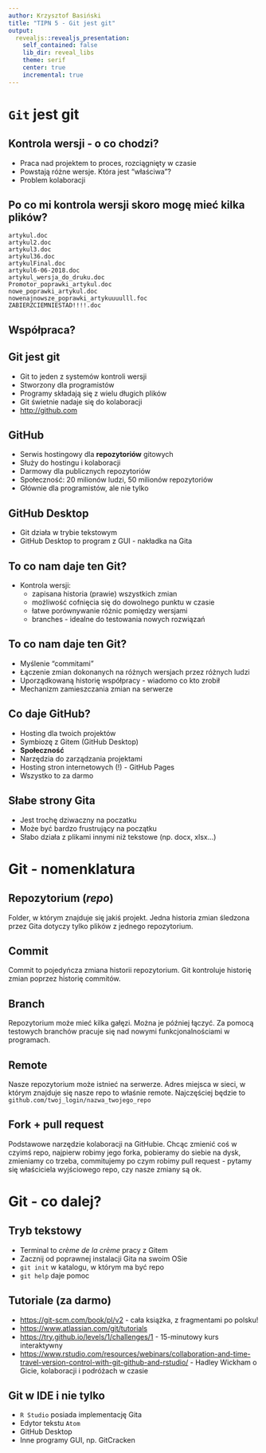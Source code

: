```yaml
---
author: Krzysztof Basiński
title: "TIPN 5 - Git jest git"
output:
  revealjs::revealjs_presentation:
    self_contained: false
    lib_dir: reveal_libs
    theme: serif
    center: true
    incremental: true
---
```


# `Git` jest git

## Kontrola wersji - o co chodzi?
- Praca nad projektem to proces, rozciągnięty w czasie
- Powstają różne wersje. Która jest "właściwa"?
- Problem kolaboracji

## Po co mi kontrola wersji skoro mogę mieć kilka plików?
```
artykul.doc
artykul2.doc
artykul3.doc
artykul36.doc
artykulFinal.doc
artykul6-06-2018.doc
artykul_wersja_do_druku.doc
Promotor_poprawki_artykul.doc
nowe_poprawki_artykul.doc
nowenajnowsze_poprawki_artykuuuulll.foc
ZABIERZCIEMNIESTAD!!!!.doc
```

## Współpraca?

## Git jest git
- Git to jeden z systemów kontroli wersji
- Stworzony dla programistów
- Programy składają się z wielu długich plików
- Git świetnie nadaje się do kolaboracji
- <http://github.com>

## GitHub
- Serwis hostingowy dla **repozytoriów** gitowych
- Służy do hostingu i kolaboracji
- Darmowy dla publicznych repozytoriów
- Społeczność: 20 milionów ludzi, 50 milionów repozytoriów
- Głównie dla programistów, ale nie tylko

## GitHub Desktop
- Git działa w trybie tekstowym
- GitHub Desktop to program z GUI - nakładka na Gita

## To co nam daje ten Git?
- Kontrola wersji:
    + zapisana historia (prawie) wszystkich zmian
    + możliwość cofnięcia się do dowolnego punktu w czasie
    + łatwe porównywanie różnic pomiędzy wersjami
    + branches - idealne do testowania nowych rozwiązań
    
## To co nam daje ten Git?
- Myślenie "commitami"
- Łączenie zmian dokonanych na różnych wersjach przez różnych ludzi
- Uporządkowaną historię współpracy - wiadomo co kto zrobił
- Mechanizm zamieszczania zmian na serwerze

## Co daje GitHub?
- Hosting dla twoich projektów
- Symbiozę z Gitem (GitHub Desktop)
- **Społeczność**
- Narzędzia do zarządzania projektami
- Hosting stron internetowych (!) - GitHub Pages
- Wszystko to za darmo
    
## Słabe strony Gita
- Jest trochę dziwaczny na poczatku
- Może być bardzo frustrujący na początku
- Słabo działa z plikami innymi niż tekstowe (np. docx, xlsx...)


# Git - nomenklatura

## Repozytorium (*repo*)
Folder, w którym znajduje się jakiś projekt. Jedna historia zmian śledzona przez Gita dotyczy tylko plików z jednego repozytorium.

## Commit
Commit to pojedyńcza zmiana historii repozytorium. Git kontroluje historię zmian poprzez historię commitów.

## Branch
Repozytorium może mieć kilka gałęzi. Można je później łączyć. Za pomocą testowych branchów pracuje się nad nowymi funkcjonalnościami w programach.

## Remote
Nasze repozytorium może istnieć na serwerze. Adres miejsca w sieci, w którym znajduje się nasze repo to właśnie remote. Najczęściej będzie to `github.com/twoj_login/nazwa_twojego_repo`

## Fork + pull request
Podstawowe narzędzie kolaboracji na GitHubie. Chcąc zmienić coś w czyimś repo, najpierw robimy jego forka, pobieramy do siebie na dysk, zmieniamy co trzeba, commitujemy po czym robimy pull request - pytamy się właściciela wyjściowego repo, czy nasze zmiany są ok.

# Git - co dalej?

## Tryb tekstowy
- Terminal to *crème de la crème* pracy z Gitem
- Zacznij od poprawnej instalacji Gita na swoim OSie
- `git init` w katalogu, w którym ma być repo
- `git help` daje pomoc

## Tutoriale (za darmo)
- <https://git-scm.com/book/pl/v2> - cała książka, z fragmentami po polsku!
- <https://www.atlassian.com/git/tutorials>
- <https://try.github.io/levels/1/challenges/1> - 15-minutowy kurs interaktywny
- <https://www.rstudio.com/resources/webinars/collaboration-and-time-travel-version-control-with-git-github-and-rstudio/> - Hadley Wickham o Gicie, kolaboracji i podróżach w czasie

## Git w IDE i nie tylko
- `R Studio` posiada implementację Gita
- Edytor tekstu `Atom`
- GitHub Desktop
- Inne programy GUI, np. GitCracken

